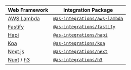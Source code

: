 | Web Framework | Integration Package |
|--------|-------------|
| [AWS Lambda](https://aws.amazon.com/lambda/) | [`@as-integrations/aws-lambda`](https://www.npmjs.com/package/@as-integrations/aws-lambda) |
| [Fastify](https://fastify.io/) | [`@as-integrations/fastify`](https://www.npmjs.com/package/@as-integrations/fastify) |
| [Hapi](https://hapi.dev/) | [`@as-integrations/hapi`](https://www.npmjs.com/package/@as-integrations/hapi) |
| [Koa](https://koajs.com/) | [`@as-integrations/koa`](https://www.npmjs.com/package/@as-integrations/koa) |
| [Next.js](https://nextjs.org) | [`@as-integrations/next`](https://www.npmjs.com/package/@as-integrations/next) |
| [Nuxt](https://v3.nuxtjs.org/) / [h3](https://github.com/unjs/h3) | [`@as-integrations/h3`](https://www.npmjs.com/package/@as-integrations/h3) |

